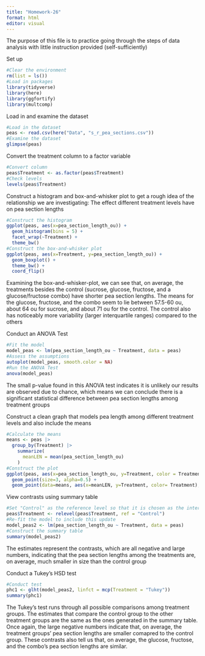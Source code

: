 ```yaml
---
title: "Homework-26"
format: html
editor: visual
---
```


The purpose of this file is to practice going through the steps of data analysis with little instruction provided (self-sufficiently)

Set up
```r
#Clear the environment
rm(list = ls())
#Load in packages
library(tidyverse)
library(here)
library(ggfortify)
library(multcomp)
```

Load in and examine the dataset 
```r
#Load in the dataset
peas <- read.csv(here("Data", "s_r_pea_sections.csv"))
#Examine the dataset 
glimpse(peas)
```

Convert the treatment column to a factor variable
```r
#Convert column
peas$Treatment <- as.factor(peas$Treatment)
#Check levels
levels(peas$Treatment)
```

Construct a histogram and box-and-whisker plot to get a rough idea of the relationship we are investigating: The effect different treatment levels have on pea section lengths
```r
#Construct the histogram
ggplot(peas, aes(x=pea_section_length_ou)) +
  geom_histogram(bins = 5) +
  facet_wrap(~Treatment) +
  theme_bw()
#Construct the box-and-whisker plot
ggplot(peas, aes(x=Treatment, y=pea_section_length_ou)) +
  geom_boxplot() +
  theme_bw() +
  coord_flip()
```

Examining the box-and-whisker-plot, we can see that, on average, the treatments besides the control (sucrose, glucose, fructose, and a glucose/fructose combo) have shorter pea section lengths. The means for the glucose, fructose, and the combo seem to lie between 57.5-60 ou, about 64 ou for sucrose, and about 71 ou for the control. The control also has noticeably more variability (larger interquartile ranges) compared to the others 

Conduct an ANOVA Test
```r
#Fit the model
model_peas <- lm(pea_section_length_ou ~ Treatment, data = peas)
#Assess the assumptions
autoplot(model_peas, smooth.color = NA)
#Run the ANOVA Test
anova(model_peas)
```

The small p-value found in this ANOVA test indicates it is unlikely our results are observed due to chance, which means we can conclude there is a significant statistical difference between pea section lengths among treatment groups 

Construct a clean graph that models pea length among different treatment levels and also include the means
```r
#Calculate the means
means <- peas |>
  group_by(Treatment) |>
    summarize(
      meanLEN = mean(pea_section_length_ou)
    )
#Construct the plot
ggplot(peas, aes(x=pea_section_length_ou, y=Treatment, color = Treatment)) +
  geom_point(size=3, alpha=0.5) +
  geom_point(data=means, aes(x=meanLEN, y=Treatment, color= Treatment), shape=18, size=7) 
```

View contrasts using summary table 
```r
#Set "Control" as the reference level so that it is chosen as the intercept the other treatments are compared to
peas$Treatment <- relevel(peas$Treatment, ref = "Control")
#Re-fit the model to include this update
model_peas2 <- lm(pea_section_length_ou ~ Treatment, data = peas)
#Construct the summary table
summary(model_peas2)
```

The estimates represent the contrasts, which are all negative and large numbers, indicating that the pea section lengths among the treatments are, on average, much smaller in size than the control group

Conduct a Tukey's HSD test
```r
#Conduct test
phc1 <- glht(model_peas2, linfct = mcp(Treatment = "Tukey"))
summary(phc1)
```

The Tukey's test runs through all possible comparisons among treatment groups. The estimates that compare the control group to the other treatment groups are the same as the ones generated in the summary table. Once again, the large negative numbers indicate that, on average, the treatment groups' pea section lengths are smaller comapred to the control group. These contrasts also tell us that, on average, the glucose, fructose, and the combo's pea section lengths are similar. 
